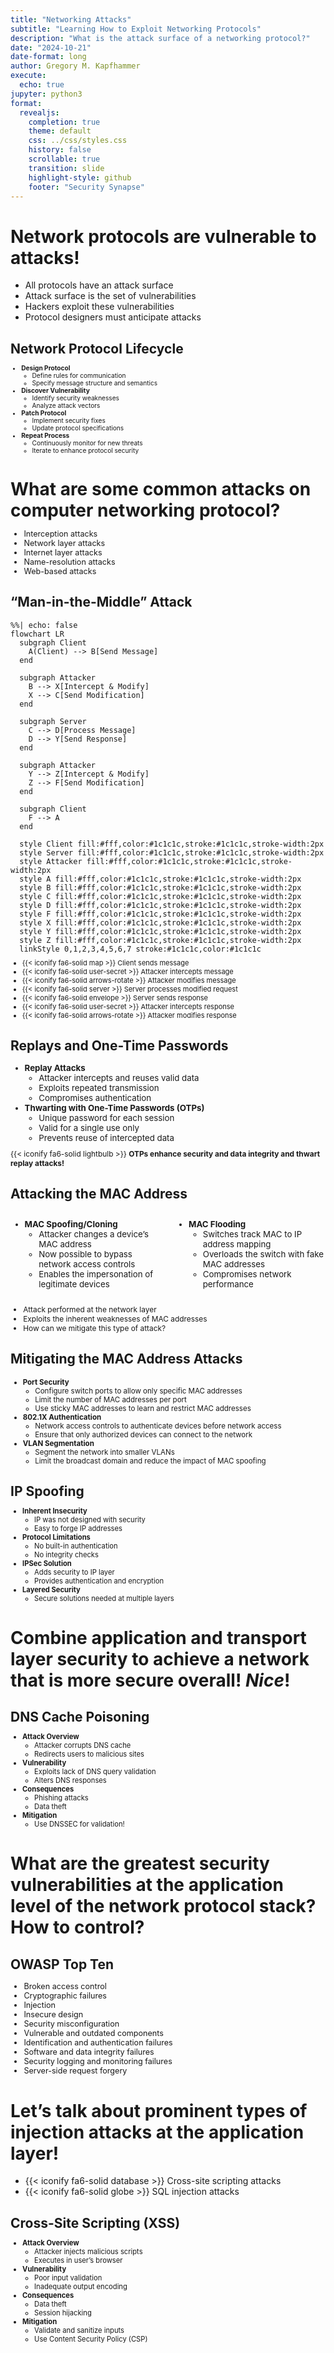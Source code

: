 ```yaml
---
title: "Networking Attacks"
subtitle: "Learning How to Exploit Networking Protocols"
description: "What is the attack surface of a networking protocol?"
date: "2024-10-21"
date-format: long
author: Gregory M. Kapfhammer
execute:
  echo: true
jupyter: python3
format:
  revealjs:
    completion: true
    theme: default
    css: ../css/styles.css
    history: false
    scrollable: true
    transition: slide
    highlight-style: github
    footer: "Security Synapse"
---
```


# Network protocols are vulnerable to attacks!

- All protocols have an attack surface
- Attack surface is the set of vulnerabilities
- Hackers exploit these vulnerabilities
- Protocol designers must anticipate attacks

## Network Protocol Lifecycle

::: {.incremental style="margin-top: -0.5em; font-size: 0.725em;"}

- **Design Protocol**
  - Define rules for communication
  - Specify message structure and semantics

- **Discover Vulnerability**
  - Identify security weaknesses
  - Analyze attack vectors

- **Patch Protocol**
  - Implement security fixes
  - Update protocol specifications

- **Repeat Process**
  - Continuously monitor for new threats
  - Iterate to enhance protocol security

:::

# What are some common attacks on computer networking protocol?

::: {.fragment style="font-size: 0.9em; margin-top: -0.5em;"}

- Interception attacks
- Network layer attacks
- Internet layer attacks
- Name-resolution attacks
- Web-based attacks

:::

## "Man-in-the-Middle" Attack

::: fragment

```mermaid
%%| echo: false
flowchart LR
  subgraph Client
    A(Client) --> B[Send Message]
  end

  subgraph Attacker
    B --> X[Intercept & Modify]
    X --> C[Send Modification]
  end

  subgraph Server
    C --> D[Process Message]
    D --> Y[Send Response]
  end

  subgraph Attacker
    Y --> Z[Intercept & Modify]
    Z --> F[Send Modification]
  end

  subgraph Client
    F --> A
  end

  style Client fill:#fff,color:#1c1c1c,stroke:#1c1c1c,stroke-width:2px
  style Server fill:#fff,color:#1c1c1c,stroke:#1c1c1c,stroke-width:2px
  style Attacker fill:#fff,color:#1c1c1c,stroke:#1c1c1c,stroke-width:2px
  style A fill:#fff,color:#1c1c1c,stroke:#1c1c1c,stroke-width:2px
  style B fill:#fff,color:#1c1c1c,stroke:#1c1c1c,stroke-width:2px
  style C fill:#fff,color:#1c1c1c,stroke:#1c1c1c,stroke-width:2px
  style D fill:#fff,color:#1c1c1c,stroke:#1c1c1c,stroke-width:2px
  style F fill:#fff,color:#1c1c1c,stroke:#1c1c1c,stroke-width:2px
  style X fill:#fff,color:#1c1c1c,stroke:#1c1c1c,stroke-width:2px
  style Y fill:#fff,color:#1c1c1c,stroke:#1c1c1c,stroke-width:2px
  style Z fill:#fff,color:#1c1c1c,stroke:#1c1c1c,stroke-width:2px
  linkStyle 0,1,2,3,4,5,6,7 stroke:#1c1c1c,color:#1c1c1c
```

:::

::: {.incremental style="font-size: 0.785em; margin-top: -0.5em;"}

- {{< iconify fa6-solid map >}} Client sends message
- {{< iconify fa6-solid user-secret >}} Attacker intercepts message
- {{< iconify fa6-solid arrows-rotate >}} Attacker modifies message
- {{< iconify fa6-solid server >}} Server processes modified request
- {{< iconify fa6-solid envelope >}} Server sends response
- {{< iconify fa6-solid user-secret >}} Attacker intercepts response
- {{< iconify fa6-solid arrows-rotate >}} Attacker modifies response

:::

## Replays and One-Time Passwords

::: {.incremental style="margin-top: -0.25em; font-size: 0.95em;"}

- **Replay Attacks**
  - Attacker intercepts and reuses valid data
  - Exploits repeated transmission
  - Compromises authentication

- **Thwarting with One-Time Passwords (OTPs)**
  - Unique password for each session
  - Valid for a single use only
  - Prevents reuse of intercepted data

:::

::: {.fragment style="font-size: 0.85em; margin-top: -0.25em;"}

{{< iconify fa6-solid lightbulb >}} **OTPs enhance security and data integrity and thwart replay attacks!**

:::

## Attacking the MAC Address

::: {.columns}

::: {.column width=50%}

::: {.incremental style="margin-top: -0.25em; font-size: 0.95em;"}

- **MAC Spoofing/Cloning**
  - Attacker changes a device's MAC address
  - Now possible to bypass network access controls
  - Enables the impersonation of legitimate devices

:::

:::

::: {.column width=50%}

::: {.incremental style="margin-top: -0.25em; font-size: 0.95em;"}

- **MAC Flooding**
  - Switches track MAC to IP address mapping
  - Overloads the switch with fake MAC addresses
  - Compromises network performance

:::

:::

::::

::: {.fragment style="font-size: 0.85em;"}

- Attack performed at the network layer
- Exploits the inherent weaknesses of MAC addresses
- How can we mitigate this type of attack?

:::

## Mitigating the MAC Address Attacks

::: {.fragment style="font-size: 0.825em;"}

- **Port Security**
   - Configure switch ports to allow only specific MAC addresses
   - Limit the number of MAC addresses per port
   - Use sticky MAC addresses to learn and restrict MAC addresses

- **802.1X Authentication**
   - Network access controls to authenticate devices before network access
   - Ensure that only authorized devices can connect to the network

- **VLAN Segmentation**
   - Segment the network into smaller VLANs
   - Limit the broadcast domain and reduce the impact of MAC spoofing

:::

## IP Spoofing

::: {.incremental style="margin-top: -0.5em; font-size: 0.8em;"}

- **Inherent Insecurity**
  - IP was not designed with security
  - Easy to forge IP addresses

- **Protocol Limitations**
  - No built-in authentication
  - No integrity checks

- **IPSec Solution**
  - Adds security to IP layer
  - Provides authentication and encryption

- **Layered Security**
  - Secure solutions needed at multiple layers

:::

# Combine application and transport layer security to achieve a network that is more secure overall! *Nice*!

## DNS Cache Poisoning

::: {.incremental style="margin-top: -0.5em; font-size: 0.8em;"}

- **Attack Overview**
  - Attacker corrupts DNS cache
  - Redirects users to malicious sites

- **Vulnerability**
  - Exploits lack of DNS query validation
  - Alters DNS responses

- **Consequences**
  - Phishing attacks
  - Data theft

- **Mitigation**
  - Use DNSSEC for validation!

:::

# What are the greatest security vulnerabilities at the application level of the network protocol stack? How to control?

## OWASP Top Ten

::: {.fragment style="font-size: 0.9em; margin-top: -0.15em;"}

- Broken access control
- Cryptographic failures
- Injection
- Insecure design
- Security misconfiguration
- Vulnerable and outdated components
- Identification and authentication failures
- Software and data integrity failures
- Security logging and monitoring failures
- Server-side request forgery

:::

# Let's talk about prominent types of injection attacks at the application layer!

- {{< iconify fa6-solid database >}} Cross-site scripting attacks
- {{< iconify fa6-solid globe >}} SQL injection attacks

## Cross-Site Scripting (XSS)

::: {.incremental style="margin-top: -0.5em; font-size: 0.8em;"}

- **Attack Overview**
  - Attacker injects malicious scripts
  - Executes in user's browser

- **Vulnerability**
  - Poor input validation
  - Inadequate output encoding

- **Consequences**
  - Data theft
  - Session hijacking

- **Mitigation**
  - Validate and sanitize inputs
  - Use Content Security Policy (CSP)

:::
